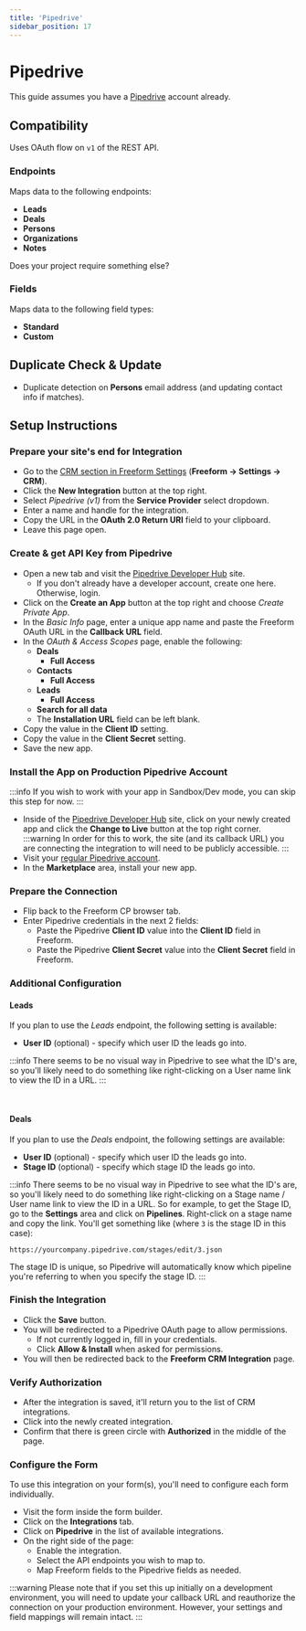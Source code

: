 ```yaml
---
title: 'Pipedrive'
sidebar_position: 17
---
```



# Pipedrive<Badge type="pro" text="Pro" /><Badge type="feature" text="Revised in 5.0+" />

This guide assumes you have a [Pipedrive](http://pipedrive.com) account already.

## Compatibility

Uses OAuth flow on `v1` of the REST API.

### Endpoints

Maps data to the following endpoints:

- **Leads**
- **Deals**
- **Persons**
- **Organizations**
- **Notes**

Does your project require something else? &nbsp; <PrimaryButtonWithLink href="/support/" text="Contact Us" />

### Fields

Maps data to the following field types:

- **Standard**
- **Custom**

## Duplicate Check & Update

- Duplicate detection on **Persons** email address (and updating contact info if matches).

## Setup Instructions

<VerticalStepWrapper>
<StepMarkdown>

### Prepare your site's end for Integration

- Go to the [CRM section in Freeform Settings](../configuration/settings.mdx#email-marketing) (**Freeform → Settings → CRM**).
- Click the **New Integration** button at the top right.
- Select _Pipedrive (v1)_ from the **Service Provider** select dropdown.
- Enter a name and handle for the integration.
- Copy the URL in the **OAuth 2.0 Return URI** field to your clipboard.
- Leave this page open.

</StepMarkdown>
<StepMarkdown>

### Create & get API Key from Pipedrive

- Open a new tab and visit the [Pipedrive Developer Hub](https://developers.pipedrive.com/) site.
  - If you don't already have a developer account, create one here. Otherwise, login.
- Click on the **Create an App** button at the top right and choose _Create Private App_.
- In the _Basic Info_ page, enter a unique app name and paste the Freeform OAuth URL in the **Callback URL** field.
- In the _OAuth & Access Scopes_ page, enable the following:
  - **Deals**
    - **Full Access**
  - **Contacts**
    - **Full Access**
  - **Leads**
    - **Full Access**
  - **Search for all data**
  - The **Installation URL** field can be left blank.
- Copy the value in the **Client ID** setting.
- Copy the value in the **Client Secret** setting.
- Save the new app.

</StepMarkdown>
<StepMarkdown>

### Install the App on Production Pipedrive Account

:::info
If you wish to work with your app in Sandbox/Dev mode, you can skip this step for now.
:::

- Inside of the [Pipedrive Developer Hub](https://developers.pipedrive.com/) site, click on your newly created app and click the **Change to Live** button at the top right corner.
  :::warning
  In order for this to work, the site (and its callback URL) you are connecting the integration to will need to be publicly accessible.
  :::
- Visit your [regular Pipedrive account](https://pipedrive.com).
- In the **Marketplace** area, install your new app.

</StepMarkdown>
<StepMarkdown>

### Prepare the Connection

- Flip back to the Freeform CP browser tab.
- Enter Pipedrive credentials in the next 2 fields:
  - Paste the Pipedrive **Client ID** value into the **Client ID** field in Freeform.
  - Paste the Pipedrive **Client Secret** value into the **Client Secret** field in Freeform.

</StepMarkdown>
<StepMarkdown>

### Additional Configuration

#### Leads

If you plan to use the _Leads_ endpoint, the following setting is available:

- **User ID** (optional) - specify which user ID the leads go into.

:::info
There seems to be no visual way in Pipedrive to see what the ID's are, so you'll likely need to do something like right-clicking on a User name link to view the ID in a URL.
:::

<br />

#### Deals

If you plan to use the _Deals_ endpoint, the following settings are available:

- **User ID** (optional) - specify which user ID the leads go into.
- **Stage ID** (optional) - specify which stage ID the leads go into.

:::info
There seems to be no visual way in Pipedrive to see what the ID's are, so you'll likely need to do something like right-clicking on a Stage name / User name link to view the ID in a URL. So for example, to get the Stage ID, go to the **Settings** area and click on **Pipelines**. Right-click on a stage name and copy the link. You'll get something like (where `3` is the stage ID in this case):

`https://yourcompany.pipedrive.com/stages/edit/3.json`

The stage ID is unique, so Pipedrive will automatically know which pipeline you're referring to when you specify the stage ID.
:::

</StepMarkdown>
<StepMarkdown>

### Finish the Integration

- Click the **Save** button.
- You will be redirected to a Pipedrive OAuth page to allow permissions.
  - If not currently logged in, fill in your credentials.
  - Click **Allow & Install** when asked for permissions.
- You will then be redirected back to the **Freeform CRM Integration** page.

</StepMarkdown>
<StepMarkdown>

### Verify Authorization

- After the integration is saved, it'll return you to the list of CRM integrations.
- Click into the newly created integration.
- Confirm that there is green circle with **Authorized** in the middle of the page.

</StepMarkdown>
<StepMarkdown>

### Configure the Form

To use this integration on your form(s), you'll need to configure each form individually.

- Visit the form inside the form builder.
- Click on the **Integrations** tab.
- Click on **Pipedrive** in the list of available integrations.
- On the right side of the page:
  - Enable the integration.
  - Select the API endpoints you wish to map to.
  - Map Freeform fields to the Pipedrive fields as needed.

</StepMarkdown>
</VerticalStepWrapper>

:::warning
Please note that if you set this up initially on a development environment, you will need to update your callback URL and reauthorize the connection on your production environment. However, your settings and field mappings will remain intact.
:::
